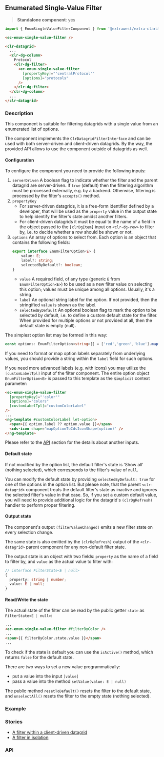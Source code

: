 

<style>
  { docsStylePatch }
</style>

<Meta
  of={EnumSingleFilterStories}
  name="Overview"
/>

## Enumerated Single-Value Filter

> **Standalone component**: yes

```typescript
import { EnumSingleValueFilterComponent } from '@extrawest/extra-clarity/datagrid-filters';
```
```html
<ec-enum-single-value-filter />
```
```html
<clr-datagrid>
  ...
  <clr-dg-column>
    Protocol
    <clr-dg-filter>
      <ec-enum-single-value-filter
        [propertyKey]="'centralProtocol'"
        [options]="protocols"
      />
    </clr-dg-filter>
  </clr-dg-column>
  ...
</clr-datagrid>
```

### Description

This component is suitable for filtering datagrids with a single value from an enumerated list of options.

The component implements the `ClrDatagridFilterInterface` and can be used with both server-driven and client-driven
datagrids. By the way, the provided API allows to use the component outside of datagrids as well.

#### Configuration

To configure the component you need to provide the following inputs:

1. `serverDriven`  A boolean flag to indicate whether the filter and the parent datagrid are server-driven.
If `true` (default) then the filtering algorithm must be processed externally, e.g. by a backend.
Otherwise, filtering is processed by the filter's `accepts()` method.
2. `propertyKey`
    * For server-driven datagrids, it is a free-form identifier defined by a developer, that will be used
        as the `property` value in the output state to help identify the filter's state amidst another filters.
    * For client-driven datagrids it must be equal to the name of a field in the object passed to the `[clrDgItem]` input
        on `<clr-dg-row>` to filter by, i.e. to decide whether a row should be shown or not.
3. `options` An array of options to select from. Each option is an object that contains the following fields:
    ```typescript
    export interface EnumFilterOption<E> {
        value: E;
        label?: string;
        selectedByDefault?: boolean;
    }
    ```
    * `value`
        A required field, of any type (generic `E` from `EnumFilterOption<E>`) to be used as a new filter value
        on selecting this option; values must be unique among all options. Usually, it's a string.
    * `label`
        An optional string label for the option.
        If not provided, then the stringified `value` is shown as the label.
    * `selectedByDefault`
        An optional boolean flag to mark the option to be selected by default,
        i.e. to define a custom default state for the filter.
        When provided for multiple options or not provided at all, then the default state is empty (null).

The simplest option list may be formed in this way:
```typescript
const options: EnumFilterOption<string>[] = ['red','green','blue'].map(value => ({ value }));
```

If you need to format or map option labels separately from underlying values,
you should provide a string within the `label` field for such options.

If you need more advanced labels (e.g. with icons) you may utilize the `[customLabelTpl]` input of the filter component.
The entire option object `EnumFilterOption<E>` is passed to this template as the `$implicit` context parameter:

```html
<ec-enum-single-value-filter
  [propertyKey]="'color'"
  [options]="colors"
  [customLabelTpl]="customColorLabel"
/>
...
<ng-template #customColorLabel let-option>
  <span>{{ option.label ?? option.value }}</span>
  <cds-icon shape="mapOptionToCdsIconShape(option)" />
</ng-template>
```

Please refer to the [API](#api) section for the details about another inputs.

#### Default state

If not modified by the option list, the default filter's state is 'Show all' (nothing selected),
which corresponds to the filter's value of `null`.

You can modify the default state by providing `selectedByDefault: true` for one of the options in the option list.
But please note, that the parent `<clr-datagrid>` component treats the default filter's state as inactive
and ignores the selected filter's value in that case. So, if you set a custom default value,
you will need to provide additional logic for the datagrid's `(clrDgRefresh)` handler to perform proper filtering.

#### Output state

The component's output `(filterValueChanged)` emits a new filter state on every selection change.

The same state is also emitted by the `(clrDgRefresh)` output of the `<clr-datagrid>` parent component for any
non-default filter state.

The output state is an object with two fields: `property` as the name of a field to filter by, and `value` as the
actual value to filter with:
```typescript
// interface FilterState<E | null>
{
  property: string | number;
  value: E | null;
}
```

#### Read/Write the state

The actual state of the filter can be read by the public getter `state` as `FilterState<E | null>`:

```html
...
<ec-enum-single-value-filter #filterByColor />
...
<span>{{ filterByColor.state.value }}</span>
...
```

To check if the state is default you can use the `isActive()` method, which returns `false` for the default state.

There are two ways to set a new value programmatically:
* put a value into the input `[value]`
* pass a value into the method `setValue(value: E | null)`

The public method `resetToDefault()` resets the filter to the default state, and
`unselectAll()` resets the filter to the empty state (nothing selected).


### Example

<Canvas of={EnumSingleFilterStories.DocsExampleStory} />

### Stories

* [A filter within a client-driven datagrid](/story/components-datagrid-filters-enum-single-value-filter--within-datagrid-story)
* [A filter in isolation](/story/components-datagrid-filters-enum-single-value-filter--filter-itself-story)

### API

<ArgTypes sort="requiredFirst" />

